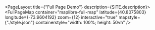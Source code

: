 
<PageLayout title={"Full Page Demo"} description={SITE.description}>
  <FullPageMap
    container="maplibre-full-map"
    latitude={40.8075803}
    longitude={-73.9604192}
    zoom={12}
    interactive="true"
    mapstyle={"./style.json"}
    containerstyle="width: 100%; height: 50vh"
  />
</PageLayout>
